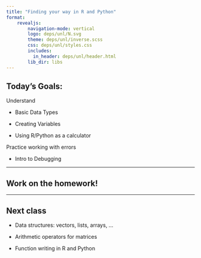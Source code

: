 ```yaml
---
title: "Finding your way in R and Python"
format: 
    revealjs:
        navigation-mode: vertical
        logo: deps/unl/N.svg
        theme: deps/unl/inverse.scss
        css: deps/unl/styles.css
        includes:
          in_header: deps/unl/header.html
        lib_dir: libs
---
```


## Today's Goals:


Understand 

- Basic Data Types

- Creating Variables

- Using R/Python as a calculator


Practice working with errors

- Intro to Debugging


----

## Work on the homework!


----

## Next class

- Data structures: vectors, lists, arrays, ...

- Arithmetic operators for matrices

- Function writing in R and Python


